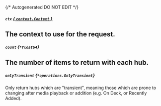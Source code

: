 {/* Autogenerated DO NOT EDIT  */}

##### `ctx` [*{ `context.Context` }*](https://pkg.go.dev/context#Context)
The context to use for the request.
---
##### `count` *{`*float64`}*
The number of items to return with each hub.
---
##### `onlyTransient` *{`*operations.OnlyTransient`}*
Only return hubs which are "transient", meaning those which are prone to changing after media playback or addition (e.g. On Deck, or Recently Added).

<Collapsible openLabel={Labels.showProperties} closeLabel={Labels.hideProperties}>
  <OnlyTransient />
</Collapsible>


